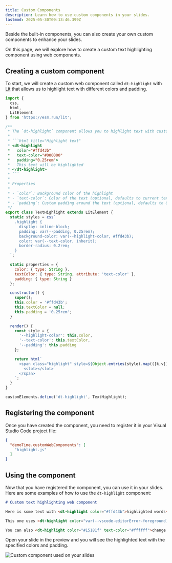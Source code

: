 ```yaml
---
title: Custom Components
description: Learn how to use custom components in your slides.
lastmod: 2025-05-30T09:13:46.399Z
---
```




Beside the built-in components, you can also create your own custom components to enhance your slides.

On this page, we will explore how to create a custom text highlighting component using web components.

## Creating a custom component

To start, we will create a custom web component called `dt-highlight` with [Lit](https://lit.dev/) that allows us to highlight text with different colors and padding.

```js title="highlight.js"
import {
  css,
  html,
  LitElement
} from 'https://esm.run/lit';

/**
 * The `dt-highlight` component allows you to highlight text with customizable properties:
 *
 * ```html title="Highlight text"
 * <dt-highlight 
 *   color="#ffd43b" 
 *   text-color="#000000" 
 *   padding="0.25rem">
 *   This text will be highlighted
 * </dt-highlight>
 * ```
 *
 * Properties
 *
 * - `color`: Background color of the highlight
 * - `text-color`: Color of the text (optional, defaults to current text color)
 * - `padding`: Custom padding around the text (optional, defaults to 0.25rem)
 */
export class TextHighlight extends LitElement {
  static styles = css`
    .highlight {
      display: inline-block;
      padding: var(--padding, 0.25rem);
      background-color: var(--highlight-color, #ffd43b);
      color: var(--text-color, inherit);
      border-radius: 0.2rem;
    }
  `;

  static properties = {
    color: { type: String },
    textColor: { type: String, attribute: 'text-color' },
    padding: { type: String }
  };

  constructor() {
    super();
    this.color = '#ffd43b';
    this.textColor = null;
    this.padding = '0.25rem';
  }

  render() {
    const style = {
      '--highlight-color': this.color,
      '--text-color': this.textColor,
      '--padding': this.padding
    };

    return html`
      <span class="highlight" style=${Object.entries(style).map(([k,v]) => v ? `${k}:${v}` : '').join(';')}>
        <slot></slot>
      </span>
    `;
  }
}

customElements.define('dt-highlight', TextHighlight);
```

## Registering the component

Once you have created the component, you need to register it in your Visual Studio Code project file:

```json title=".vscode/settings.json"
{
  "demoTime.customWebComponents": [
    "highlight.js"
  ]
}
```

## Using the component

Now that you have registered the component, you can use it in your slides. Here are some examples of how to use the `dt-highlight` component:

```markdown title="Sample slide with custom component"
# Custom text highlighting web component

Here is some text with <dt-highlight color="#ffd43b">highlighted words</dt-highlight> in it.

This one uses <dt-highlight color="var(--vscode-editorError-foreground)" padding=".5rem">custom padding</dt-highlight> for emphasis.

You can also <dt-highlight color="#15181f" text-color="#ffffff">change the text color</dt-highlight> for better contrast.
```

Open your slide in the preview and you will see the highlighted text with the specified colors and padding.

<Image class="mx-auto" src={customComponentWc} alt="Custom component used on your slides" />